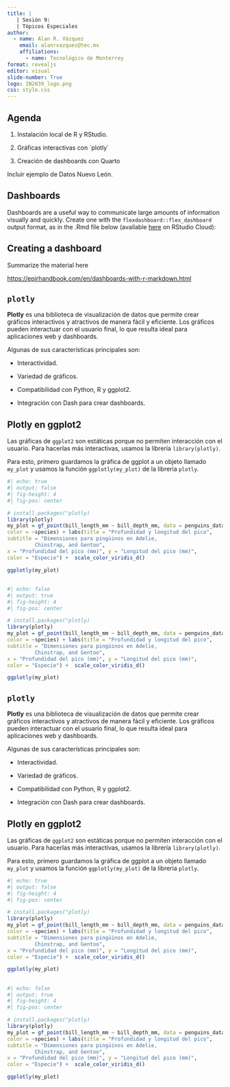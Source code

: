 ```yaml
---
title: |
   | Sesión 9: 
   | Tópicos Especiales  
author: 
  - name: Alan R. Vázquez
    email: alanrvazquez@tec.mx
    affiliations:
      - name: Tecnológico de Monterrey
format: revealjs
editor: visual
slide-number: True
logo: IN2039_logo.png
css: style.css
---
```


## Agenda

1.  Instalación local de R y RStudio.

2.  Gráficas interactivas con \`plotly\`

3.  Creación de dashboards con Quarto

::: notes
Incluir ejemplo de Datos Nuevo León.
:::

## Dashboards

Dashboards are a useful way to communicate large amounts of information visually and quickly. Create one with the `flexdashboard::flex_dashboard` output format, as in the .Rmd file below (available [here](https://posit.cloud/content/181966) on RStudio Cloud):

## Creating a dashboard

Summarize the material here

<https://epirhandbook.com/en/dashboards-with-r-markdown.html>

## `plotly`

**Plotly** es una biblioteca de visualización de datos que permite crear gráficos interactivos y atractivos de manera fácil y eficiente. Los gráficos pueden interactuar con el usuario final, lo que resulta ideal para aplicaciones web y dashboards.

Algunas de sus características principales son:

::: incremental
-   Interactividad.

-   Variedad de gráficos.

-   Compatibilidad con Python, R y ggplot2.

-   Integración con Dash para crear dashboards.
:::

## Plotly en ggplot2

Las gráficas de `ggplot2` son estáticas porque no permiten interacción con el usuario. Para hacerlas más interactivas, usamos la librería `library(plotly)`.

Para esto, primero guardamos la gráfica de ggplot a un objeto llamado `my_plot` y usamos la función `ggplotly(my_plot)` de la libreria `plotly`.

```r
#| echo: true
#| output: false
#| fig-height: 4
#| fig-pos: center 

# install.packages("plotly)
library(plotly)
my_plot = gf_point(bill_length_mm ~ bill_depth_mm, data = penguins_data, 
color = ~species) + labs(title = "Profundidad y longitud del pico", 
subtitle = "Dimensiones para pingüinos en Adelie,
         Chinstrap, and Gentoo", 
x = "Profundidad del pico (mm)", y = "Longitud del pico (mm)",
color = "Especie") +  scale_color_viridis_d()

ggplotly(my_plot)

```

## 

```r
#| echo: false
#| output: true
#| fig-height: 4
#| fig-pos: center 

# install.packages("plotly)
library(plotly)
my_plot = gf_point(bill_length_mm ~ bill_depth_mm, data = penguins_data, 
color = ~species) + labs(title = "Profundidad y longitud del pico", 
subtitle = "Dimensiones para pingüinos en Adelie,
         Chinstrap, and Gentoo", 
x = "Profundidad del pico (mm)", y = "Longitud del pico (mm)",
color = "Especie") +  scale_color_viridis_d()

ggplotly(my_plot)
```

## `plotly`

**Plotly** es una biblioteca de visualización de datos que permite crear gráficos interactivos y atractivos de manera fácil y eficiente. Los gráficos pueden interactuar con el usuario final, lo que resulta ideal para aplicaciones web y dashboards.

Algunas de sus características principales son:

::: incremental
-   Interactividad.

-   Variedad de gráficos.

-   Compatibilidad con Python, R y ggplot2.

-   Integración con Dash para crear dashboards.
:::

## Plotly en ggplot2

Las gráficas de `ggplot2` son estáticas porque no permiten interacción con el usuario. Para hacerlas más interactivas, usamos la librería `library(plotly)`.

Para esto, primero guardamos la gráfica de ggplot a un objeto llamado `my_plot` y usamos la función `ggplotly(my_plot)` de la libreria `plotly`.

```r
#| echo: true
#| output: false
#| fig-height: 4
#| fig-pos: center 

# install.packages("plotly)
library(plotly)
my_plot = gf_point(bill_length_mm ~ bill_depth_mm, data = penguins_data, 
color = ~species) + labs(title = "Profundidad y longitud del pico", 
subtitle = "Dimensiones para pingüinos en Adelie,
         Chinstrap, and Gentoo", 
x = "Profundidad del pico (mm)", y = "Longitud del pico (mm)",
color = "Especie") +  scale_color_viridis_d()

ggplotly(my_plot)

```

## 

```r
#| echo: false
#| output: true
#| fig-height: 4
#| fig-pos: center 

# install.packages("plotly)
library(plotly)
my_plot = gf_point(bill_length_mm ~ bill_depth_mm, data = penguins_data, 
color = ~species) + labs(title = "Profundidad y longitud del pico", 
subtitle = "Dimensiones para pingüinos en Adelie,
         Chinstrap, and Gentoo", 
x = "Profundidad del pico (mm)", y = "Longitud del pico (mm)",
color = "Especie") +  scale_color_viridis_d()

ggplotly(my_plot)
```
